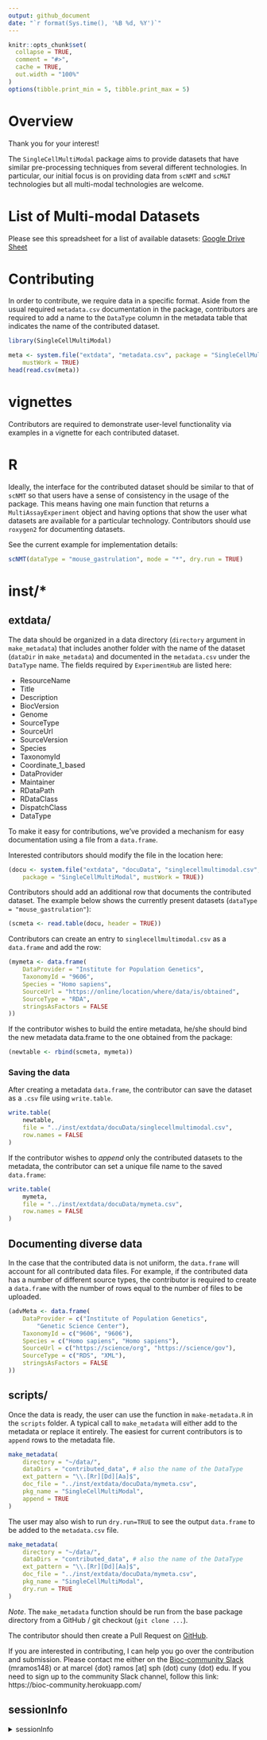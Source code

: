 ```yaml
---
output: github_document
date: "`r format(Sys.time(), '%B %d, %Y')`"
---
```


```r
knitr::opts_chunk$set(
  collapse = TRUE,
  comment = "#>",
  cache = TRUE,
  out.width = "100%"
)
options(tibble.print_min = 5, tibble.print_max = 5)
```

# Overview

Thank you for your interest!

The `SingleCellMultiModal` package aims to provide datasets that have similar
pre-processing techniques from several different technologies. In particular,
our initial focus is on providing data from `scNMT` and `scM&T` technologies
but all multi-modal technologies are welcome.

# List of Multi-modal Datasets

Please see this spreadsheet for a list of available datasets:
[Google Drive Sheet](https://drive.google.com/drive)

# Contributing

In order to contribute, we require data in a specific format.
Aside from the usual required `metadata.csv` documentation in
the package, contributors are required to add a name to the
`DataType` column in the metadata table that indicates the name of the
contributed dataset.

```r
library(SingleCellMultiModal)
```

```r
meta <- system.file("extdata", "metadata.csv", package = "SingleCellMultiModal",
    mustWork = TRUE)
head(read.csv(meta))
```

# vignettes

Contributors are required to demonstrate user-level functionality via
examples in a vignette for each contributed dataset.

# R

Ideally, the interface for the contributed dataset should be similar to that
of `scNMT` so that users have a sense of consistency in the usage of the
package. This means having one main function that returns a
`MultiAssayExperiment` object and having options that show the user what
datasets are available for a particular technology. Contributors should use
`roxygen2` for documenting datasets.

See the current example for implementation details:

```r
scNMT(dataType = "mouse_gastrulation", mode = "*", dry.run = TRUE)
```

# inst/*

## extdata/

The data should be organized in a data directory (`directory` argument in
`make_metadata`) that includes another folder with the name of the dataset
(`dataDir` in `make_metadata`) and documented in the `metadata.csv` under the
`DataType` name. The fields required by `ExperimentHub` are listed here:

* ResourceName
* Title
* Description
* BiocVersion
* Genome
* SourceType
* SourceUrl
* SourceVersion
* Species
* TaxonomyId
* Coordinate_1_based
* DataProvider
* Maintainer
* RDataPath
* RDataClass
* DispatchClass
* DataType

To make it easy for contributions, we've provided a mechanism for easy
documentation using a file from a `data.frame`.

Interested contributors should modify the file in the location here:

```r
(docu <- system.file("extdata", "docuData", "singlecellmultimodal.csv",
    package = "SingleCellMultiModal", mustWork = TRUE))
```

Contributors should add an additional row that documents the contributed
dataset. The example below shows the currently present datasets
(`dataType = "mouse_gastrulation"`):

```r
(scmeta <- read.table(docu, header = TRUE))
```

Contributors can create an entry to `singlecellmultimodal.csv` as a
`data.frame` and add the row:

```r
(mymeta <- data.frame(
    DataProvider = "Institute for Population Genetics",
    TaxonomyId = "9606",
    Species = "Homo sapiens",
    SourceUrl = "https://online/location/where/data/is/obtained",
    SourceType = "RDA",
    stringsAsFactors = FALSE
))
```
If the contributor wishes to build the entire metadata, he/she should bind
the new metadata data.frame to the one obtained from the package:

```r
(newtable <- rbind(scmeta, mymeta))
```

### Saving the data

After creating a metadata `data.frame`, the contributor can save the dataset
as a `.csv` file using `write.table`.

```r
write.table(
    newtable,
    file = "../inst/extdata/docuData/singlecellmultimodal.csv",
    row.names = FALSE
)
```

If the contributor wishes to *append* only the contributed datasets to the
metadata, the contributor can set a unique file name to the saved
`data.frame`:

```r
write.table(
    mymeta,
    file = "../inst/extdata/docuData/mymeta.csv",
    row.names = FALSE
)
```

## Documenting diverse data

In the case that the contributed data is not uniform, the `data.frame`
will account for all contributed data files.
For example, if the contributed data has a number of different source types,
the contributor is required to create a `data.frame` with the number of rows
equal to the number of files to be uploaded.

```r
(advMeta <- data.frame(
    DataProvider = c("Institute of Population Genetics",
        "Genetic Science Center"),
    TaxonomyId = c("9606", "9606"),
    Species = c("Homo sapiens", "Homo sapiens"),
    SourceUrl = c("https://science/org", "https://science/gov"),
    SourceType = c("RDS", "XML"),
    stringsAsFactors = FALSE
))
```

## scripts/

Once the data is ready, the user can use the function in `make-metadata.R`
in the `scripts` folder.  A typical call to `make_metadata` will either add to
the metadata or replace it entirely. The easiest for current contributors is to
`append` rows to the metadata file.

```r
make_metadata(
    directory = "~/data/",
    dataDirs = "contributed_data", # also the name of the DataType
    ext_pattern = "\\.[Rr][Dd][Aa]$",
    doc_file = "../inst/extdata/docuData/mymeta.csv",
    pkg_name = "SingleCellMultiModal",
    append = TRUE
)
```

The user may also wish to run `dry.run=TRUE` to see the output `data.frame`
to be added to the `metadata.csv` file.

```r
make_metadata(
    directory = "~/data/",
    dataDirs = "contributed_data", # also the name of the DataType
    ext_pattern = "\\.[Rr][Dd][Aa]$",
    doc_file = "../inst/extdata/docuData/mymeta.csv",
    pkg_name = "SingleCellMultiModal",
    dry.run = TRUE
)
```

_Note_. The `make_metadata` function should be run from the base package
directory from a GitHub / git checkout (`git clone ...`).

The contributor should then create a Pull Request on [GitHub][].

[GitHub]: https://github.com/waldronlab/SingleCellMultiModal/pulls

If you are interested in contributing, I can help you go over the contribution
and submission. Please contact me either on the [Bioc-community Slack][]
(mramos148) or at marcel {dot} ramos [at] sph (dot) cuny (dot) edu.
If you need to sign up to the community Slack channel, follow this link:
https://bioc-community.herokuapp.com/

[Bioc-community Slack]: https://community-bioc.slack.com

## sessionInfo

<details>
  <summary> sessionInfo </summary>

```r
sessionInfo()
```

</details>
